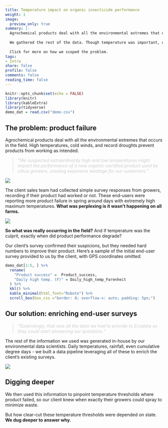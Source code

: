```yaml
---
title: Temperature impact on organic insecticide performance
weight: 1
image:
  preview_only: true
summary: |-
  Agrochemical products deal with all the environmental extremes that occur in the field. Our client suspected high air temperatures were preventing an organic insecticide from working. A simple survey of growers using this plant-derived product confirmed their suspicions, but they needed hard numbers to improve usage reccomendations.
  
  We gathered the rest of the data. Though temperature was important, our data scientists uncovered more questions about product performance on farms in different US states.
  
  Click for more on how we scoped the problem.
tags:
- Intro
share: false
profile: false
comments: false
reading_time: false
---
```


```r
knitr::opts_chunk$set(echo = FALSE)
library(knitr)
library(kableExtra)
library(tidyverse)
demo_dat = read.csv("demo.csv")
```

<style>
p.caption {
  font-size: 0.9em;
  padding: 0px 0px 40px 0px;
}
qt {
  color:#cccccc;
}
</style>

## The problem: product failure

Agrochemical products deal with all the environmental extremes that occurs in the field. High temperatures, cold winds, and record droughts prevent products from working as intended. 

> <qt>*"We suspected extraordinarily high and low temperatures might impact the performance of a new organic-certified product used by citrus growers, causing expensive wastage for our customers."*</qt>

<img src="img2.jpg" style="border-radius: 5%;" />

The client sales team had collected simple survey responses from growers, recording if their product had worked or not. These end-users were reporting more product failure in spring around days with extremely high maximum temperatures. **What was perplexing is it wasn’t happening on all farms.**

<img src="img3.jpg" style="border-radius: 5%;" />

**So what was really occurring in the field?** And if temperature was the culprit, exactly when did product performance degrade?

Our client's survey confirmed their suspicions, but they needed hard numbers to improve their product. Here's a sample of the initial end-user survey provided to us by the client, with GPS coordinates omitted:

```r
demo_dat[1:5, ] %>%
  rename(
    "Product success" =  Product_success,
    "Daily high temp. (F)" = Daily_high_temp_Farenheit
  ) %>%
  kbl() %>%
  kable_minimal(html_font="Roboto") %>%
  scroll_box(box_css ="border: 0; overflow-x: auto; padding: 5px;")
```

## Our solution: enriching end-user surveys

> <qt>*"Surprisingly, that was all the data we had to provide to Ecodata so they could start answering our questions."*</qt>

The rest of the information we used was generated in-house by our environmental data scientists. Daily temperatures, rainfall, even cumulative degree days - we built a data pipeline leveraging all of these to enrich the client's existing surveys. 

<img src="flowchart.png" style="border-radius: 5%;" />

## Digging deeper

We then used this information to pinpoint temperature thresholds where product failed, so our client knew when exactly their growers could spray to minimize waste.

But how clear-cut these temperature thresholds were depended on state. **We dug deeper to answer why.**
